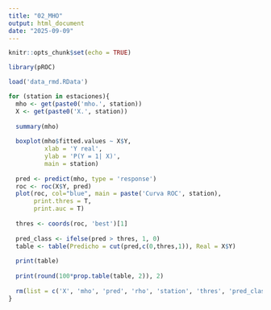 ```yaml
---
title: "02_MHO"
output: html_document
date: "2025-09-09"
---
```


```r
knitr::opts_chunk$set(echo = TRUE)
```

```r
library(pROC)

load('data_rmd.RData')

for (station in estaciones){
  mho <- get(paste0('mho.', station))
  X <- get(paste0('X.', station))
  
  summary(mho)
  
  boxplot(mho$fitted.values ~ X$Y,
          xlab = 'Y real',
          ylab = 'P(Y = 1| X)',
          main = station)
  
  pred <- predict(mho, type = 'response')
  roc <- roc(X$Y, pred)
  plot(roc, col="blue", main = paste('Curva ROC', station), 
       print.thres = T,
       print.auc = T)
    
  thres <- coords(roc, 'best')[1]
  
  pred_class <- ifelse(pred > thres, 1, 0)
  table <- table(Predicho = cut(pred,c(0,thres,1)), Real = X$Y)
  
  print(table)
  
  print(round(100*prop.table(table, 2)), 2)
  
  rm(list = c('X', 'mho', 'pred', 'rho', 'station', 'thres', 'pred_class', 'table'))
}

```
